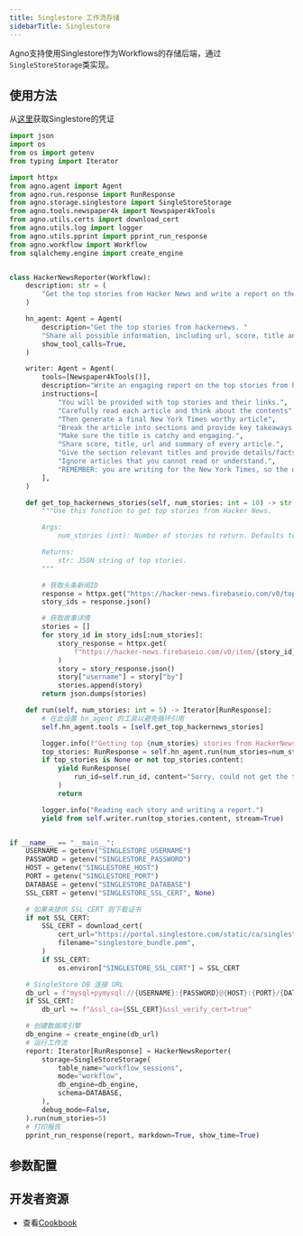 ```yaml
---
title: Singlestore 工作流存储
sidebarTitle: Singlestore
---
```

Agno支持使用Singlestore作为Workflows的存储后端，通过`SingleStoreStorage`类实现。

## 使用方法

从[这里](https://portal.singlestore.com/)获取Singlestore的凭证

```python singlestore_storage_for_workflow.py
import json
import os
from os import getenv
from typing import Iterator

import httpx
from agno.agent import Agent
from agno.run.response import RunResponse
from agno.storage.singlestore import SingleStoreStorage
from agno.tools.newspaper4k import Newspaper4kTools
from agno.utils.certs import download_cert
from agno.utils.log import logger
from agno.utils.pprint import pprint_run_response
from agno.workflow import Workflow
from sqlalchemy.engine import create_engine


class HackerNewsReporter(Workflow):
    description: str = (
        "Get the top stories from Hacker News and write a report on them."
    )

    hn_agent: Agent = Agent(
        description="Get the top stories from hackernews. "
        "Share all possible information, including url, score, title and summary if available.",
        show_tool_calls=True,
    )

    writer: Agent = Agent(
        tools=[Newspaper4kTools()],
        description="Write an engaging report on the top stories from hackernews.",
        instructions=[
            "You will be provided with top stories and their links.",
            "Carefully read each article and think about the contents",
            "Then generate a final New York Times worthy article",
            "Break the article into sections and provide key takeaways at the end.",
            "Make sure the title is catchy and engaging.",
            "Share score, title, url and summary of every article.",
            "Give the section relevant titles and provide details/facts/processes in each section."
            "Ignore articles that you cannot read or understand.",
            "REMEMBER: you are writing for the New York Times, so the quality of the article is important.",
        ],
    )

    def get_top_hackernews_stories(self, num_stories: int = 10) -> str:
        """Use this function to get top stories from Hacker News.

        Args:
            num_stories (int): Number of stories to return. Defaults to 10.

        Returns:
            str: JSON string of top stories.
        """

        # 获取头条新闻ID
        response = httpx.get("https://hacker-news.firebaseio.com/v0/topstories.json")
        story_ids = response.json()

        # 获取故事详情
        stories = []
        for story_id in story_ids[:num_stories]:
            story_response = httpx.get(
                f"https://hacker-news.firebaseio.com/v0/item/{story_id}.json"
            )
            story = story_response.json()
            story["username"] = story["by"]
            stories.append(story)
        return json.dumps(stories)

    def run(self, num_stories: int = 5) -> Iterator[RunResponse]:
        # 在此设置 hn_agent 的工具以避免循环引用
        self.hn_agent.tools = [self.get_top_hackernews_stories]

        logger.info(f"Getting top {num_stories} stories from HackerNews.")
        top_stories: RunResponse = self.hn_agent.run(num_stories=num_stories)
        if top_stories is None or not top_stories.content:
            yield RunResponse(
                run_id=self.run_id, content="Sorry, could not get the top stories."
            )
            return

        logger.info("Reading each story and writing a report.")
        yield from self.writer.run(top_stories.content, stream=True)


if __name__ == "__main__":
    USERNAME = getenv("SINGLESTORE_USERNAME")
    PASSWORD = getenv("SINGLESTORE_PASSWORD")
    HOST = getenv("SINGLESTORE_HOST")
    PORT = getenv("SINGLESTORE_PORT")
    DATABASE = getenv("SINGLESTORE_DATABASE")
    SSL_CERT = getenv("SINGLESTORE_SSL_CERT", None)

    # 如果未提供 SSL_CERT 则下载证书
    if not SSL_CERT:
        SSL_CERT = download_cert(
            cert_url="https://portal.singlestore.com/static/ca/singlestore_bundle.pem",
            filename="singlestore_bundle.pem",
        )
        if SSL_CERT:
            os.environ["SINGLESTORE_SSL_CERT"] = SSL_CERT

    # SingleStore DB 连接 URL
    db_url = f"mysql+pymysql://{USERNAME}:{PASSWORD}@{HOST}:{PORT}/{DATABASE}?charset=utf8mb4"
    if SSL_CERT:
        db_url += f"&ssl_ca={SSL_CERT}&ssl_verify_cert=true"

    # 创建数据库引擎
    db_engine = create_engine(db_url)
    # 运行工作流
    report: Iterator[RunResponse] = HackerNewsReporter(
        storage=SingleStoreStorage(
            table_name="workflow_sessions",
            mode="workflow",
            db_engine=db_engine,
            schema=DATABASE,
        ),
        debug_mode=False,
    ).run(num_stories=5)
    # 打印报告
    pprint_run_response(report, markdown=True, show_time=True)
```

## 参数配置

<Snippet file="storage-s2-params.mdx" />

## 开发者资源

- 查看[Cookbook](https://github.com/agno-agi/agno/blob/main/cookbook/storage/singlestore_storage/singlestore_storage_for_workflow.py)